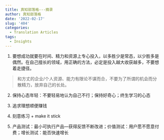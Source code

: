 ```yaml
---
title: 真知部落格---摘录
author: 真知部落格
date: '2022-02-17'
slug: '404'
categories:
  - Translation Articles
tags:
  - Insights
---
```


1. 要想成功就要在时间、精力和资源上专心投入，以多胜少是常态，以少胜多是偶然。在自己擅长的领域，用正确的方法，必定是投入越大收获越多，不要想着走捷径。

>和方丈的企业/个人资源、能力有限论不谋而合，不要为了所谓的机会而分散精力，放弃自己的长处。

2. 保持心态年轻：不要轻易地认为自己不行；保持好奇心；终生学习的心态

3. 追求理想顺便赚钱

4. 刻意练习 + make it stick

5. 产品测试：最小可执行产品---获得反馈不断改进；价值测试：用户愿不愿意付费；增长测试：能否快速增长